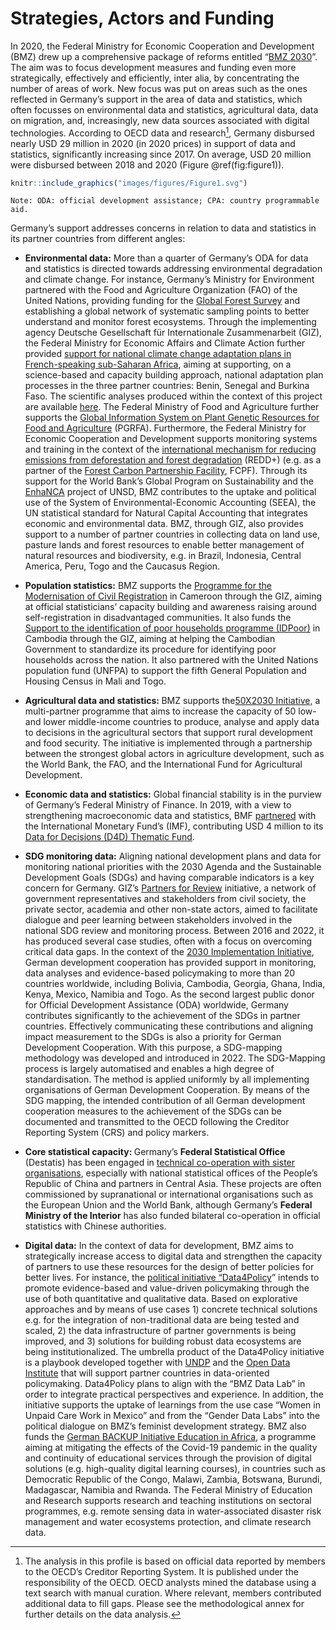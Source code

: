 # Strategies, Actors and Funding {-}

In 2020, the Federal Ministry for Economic Cooperation and Development (BMZ) drew up a comprehensive package of reforms entitled “[BMZ 2030](https://www.bmz.de/en/development-policy/reform-strategy-bmz-2030)”. The aim was to focus development measures and funding even more strategically, effectively and efficiently, inter alia, by concentrating the number of areas of work. New focus was put on areas such as the ones reflected in Germany’s support in the area of data and statistics, which often focusses on environmental data and statistics, agricultural data, data on migration, and, increasingly, new data sources associated with digital technologies. According to OECD data and research^[The analysis in this profile is based on official data reported by members to the OECD’s Creditor Reporting System. It is published under the responsibility of the OECD. OECD analysts mined the database using a text search with manual curation. Where relevant, members contributed additional data to fill gaps. Please see the methodological annex for further details on the data analysis.],  Germany disbursed nearly USD 29 million in 2020 (in 2020 prices) in support of data and statistics, significantly increasing since 2017. On average, USD 20 million were disbursed between 2018 and 2020 (Figure \@ref(fig:figure1)).

```r

knitr::include_graphics("images/figures/Figure1.svg")

```
```Note: ODA: official development assistance; CPA: country programmable aid.```

Germany's support addresses concerns in relation to data and statistics in its partner countries from different angles:

- **Environmental data:** More than a quarter of Germany's ODA for data and statistics is directed towards addressing environmental degradation and climate change. For instance, Germany's Ministry for Environment partnered with the Food and Agriculture Organization (FAO) of the United Nations, providing funding for the [Global Forest Survey](http://www.fao.org/in-action/global-forest-survey/en/)  and establishing a global network of systematic sampling points to better understand and monitor forest ecosystems. Through the implementing agency Deutsche Gesellschaft für Internationale Zusammenarbeit (GIZ), the Federal Ministry for Economic Affairs and Climate Action further provided [support for national climate change adaptation plans in French-speaking sub-Saharan Africa](https://www.giz.de/en/worldwide/61303.html), aiming at supporting, on a science-based and capacity building approach, national adaptation plan processes in the three partner countries: Benin, Senegal and Burkina Faso. The scientific analyses produced within the context of this project are available [here](https://climateanalytics.org/projects/pas-pna-science-based-national-adaptation-planning-in-sub-saharan-africa/). The Federal Ministry of Food and Agriculture further supports the [Global Information System on Plant Genetic Resources for Food and Agriculture](http://www.fao.org/plant-treaty/areas-of-work/global-information-system/en/) (PGRFA). Furthermore, the Federal Ministry for Economic Cooperation and Development supports monitoring systems and training in the context of the [international mechanism for reducing emissions from deforestation and forest degradation](https://www.international-climate-initiative.com/en/issues/natural-carbon-sinks/redd) (REDD+) (e.g. as a partner of the [Forest Carbon Partnership Facility](https://www.forestcarbonpartnership.org/), FCPF). Through its support for the World Bank's Global Program on Sustainability and the [EnhaNCA](https://seea.un.org/content/enhanca-enhance-natural-capital-accounting-policy-uptake-and-relevance) project of UNSD, BMZ contributes to the uptake and political use of the System of Environmental-Economic Accounting (SEEA), the UN statistical standard for Natural Capital Accounting that integrates economic and environmental data. BMZ, through GIZ, also provides support to a number of partner countries in collecting data on land use, pasture lands and forest resources to enable better management of natural resources and biodiversity, e.g. in Brazil, Indonesia, Central America, Peru, Togo and the Caucasus Region.

- **Population statistics:** BMZ supports the [Programme for the Modernisation of Civil Registration](https://www.giz.de/en/worldwide/87334.html) in Cameroon through the GIZ, aiming at official statisticians' capacity building and awareness raising around self-registration in disadvantaged communities. It also funds the [Support to the identification of poor households programme (IDPoor)](https://www.giz.de/en/worldwide/17300.html) in Cambodia through the GIZ, aiming at helping the Cambodian Government to standardize its procedure for identifying poor households across the nation. It also partnered with the United Nations population fund (UNFPA) to support the fifth General Population and Housing Census in Mali and Togo.

- **Agricultural data and statistics: **BMZ supports the[50X2030 Initiative,](https://www.50x2030.org/) a multi-partner programme that aims to increase the capacity of 50 low- and lower middle-income countries to produce, analyse and apply data to decisions in the agricultural sectors that support rural development and food security. The initiative is implemented through a partnership between the strongest global actors in agriculture development, such as the World Bank, the FAO, and the International Fund for Agricultural Development.

- **Economic data and statistics:** Global financial stability is in the purview of Germany's Federal Ministry of Finance. In 2019, with a view to strengthening macroeconomic data and statistics, BMF [partnered](https://www.bundesfinanzministerium.de/Content/DE/Standardartikel/Themen/Internationales_Finanzmarkt/2019-04-09-Beitrag-globale-Finanzstabilitaet.html) with the International Monetary Fund's (IMF), contributing USD 4 million to its [Data for Decisions (D4D) Thematic Fund](https://www.imf.org/en/Capacity-Development/D4D/d4d-fund).

- **SDG monitoring data:** Aligning national development plans and data for monitoring national priorities with the 2030 Agenda and the Sustainable Development Goals (SDGs) and having comparable indicators is a key concern for Germany. GIZ's [Partners for Review](http://www.partners-for-review.de/wp-content/uploads/2017/07/partners-for-review_flyer_webversion.pdf) initiative, a network of government representatives and stakeholders from civil society, the private sector, academia and other non-state actors, aimed to facilitate dialogue and peer learning between stakeholders involved in the national SDG review and monitoring process. Between 2016 and 2022, it has produced several case studies, often with a focus on overcoming critical data gaps. In the context of the [2030 Implementation Initiative](https://www.giz.de/en/downloads/giz2019-en-A%20sustainable%20path%20to%20the%20future-the%202030%20Implementation%20Initiative.pdf), German development cooperation has provided support in monitoring, data analyses and evidence-based policymaking to more than 20 countries worldwide, including Bolivia, Cambodia, Georgia, Ghana, India, Kenya, Mexico, Namibia and Togo. As the second largest public donor for Official Development Assistance (ODA) worldwide, Germany contributes significantly to the achievement of the SDGs in partner countries. Effectively communicating these contributions and aligning impact measurement to the SDGs is also a priority for German Development Cooperation. With this purpose, a SDG-mapping methodology was developed and introduced in 2022. The SDG-Mapping process is largely automatised and enables a high degree of standardisation. The method is applied uniformly by all implementing organisations of German Development Cooperation. By means of the SDG mapping, the intended contribution of all German development cooperation measures to the achievement of the SDGs can be documented and transmitted to the OECD following the Creditor Reporting System (CRS) and policy markers.

- **Core statistical capacity: **Germany's **Federal Statistical Office** (Destatis) has been engaged in [technical co-operation with sister organisations](https://www.statistischebibliothek.de/mir/servlets/MCRFileNodeServlet/DEHeft_derivate_00022292/StrategieProgrammplan2016_2020de.pdf;jsessionid=163E443EE5D34C450D456FC411F59AC2), especially with national statistical offices of the People's Republic of China and partners in Central Asia. These projects are often commissioned by supranational or international organisations such as the European Union and the World Bank, although Germany's **Federal Ministry of the Interior** has also funded bilateral co-operation in official statistics with Chinese authorities.

- **Digital data:** In the context of data for development, BMZ aims to strategically increase access to digital data and strengthen the capacity of partners to use these resources for the design of better policies for better lives. For instance, the [political initiative "Data4Policy](https://www.bmz-digital.global/en/overview-of-initiatives/data4policy/)" intends to promote evidence-based and value-driven policymaking through the use of both quantitative and qualitative data. Based on explorative approaches and by means of use cases 1) concrete technical solutions e.g. for the integration of non-traditional data are being tested and scaled, 2) the data infrastructure of partner governments is being improved, and 3) solutions for building robust data ecosystems are being institutionalized. The umbrella product of the Data4Policy initiative is a playbook developed together with [UNDP](https://www.undp.org/) and the [Open Data Institute](https://theodi.org/) that will support partner countries in data-oriented policymaking. Data4Policy plans to align with the "BMZ Data Lab" in order to integrate practical perspectives and experience. In addition, the initiative supports the uptake of learnings from the use case "Women in Unpaid Care Work in Mexico" and from the "Gender Data Labs" into the political dialogue on BMZ's feminist development strategy. BMZ also funds the [German BACKUP Initiative Education in Africa](https://www.giz.de/en/worldwide/15707.html), a programme aiming at mitigating the effects of the Covid-19 pandemic in the quality and continuity of educational services through the provision of digital solutions (e.g. high-quality digital learning courses), in countries such as Democratic Republic of the Congo, Malawi, Zambia, Botswana, Burundi, Madagascar, Namibia and Rwanda. The Federal Ministry of Education and Research supports research and teaching institutions on sectoral programmes, e.g. remote sensing data in water-associated disaster risk management and water ecosystems protection, and climate research data.
